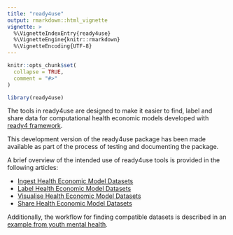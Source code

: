 ```yaml
---
title: "ready4use"
output: rmarkdown::html_vignette
vignette: >
  %\VignetteIndexEntry{ready4use}
  %\VignetteEngine{knitr::rmarkdown}
  %\VignetteEncoding{UTF-8}
---
```


```r
knitr::opts_chunk$set(
  collapse = TRUE,
  comment = "#>"
)
```

```r
library(ready4use)
```
The tools in ready4use are designed to make it easier to find, label and share data for computational health economic models developed with [ready4 framework](https://www.ready4-dev.com).

This development version of the ready4use package has been made available as part of the process of testing and documenting the package. 

A brief overview of the intended use of ready4use tools is provided in the following articles:

- [Ingest Health Economic Model Datasets](V_03.html)
- [Label Health Economic Model Datasets](V_02.html)
- [Visualise Health Economic Model Datasets](V_04.html)
- [Share Health Economic Model Datasets](V_01.html)

Additionally, the workflow for finding compatible datasets is described in an [example from youth mental health](https://readyforwhatsnext.org/docs/tutorials/using-modules/).

